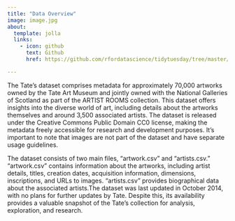 ```yaml
---
title: "Data Overview"
image: image.jpg
about:
  template: jolla
  links:
    - icon: github
      text: Github
      href: https://github.com/rfordatascience/tidytuesday/tree/master/data/2021/2021-01-12

---
```



The Tate's dataset comprises metadata for approximately 70,000 artworks owned by the Tate Art Museum and jointly owned with the National Galleries of Scotland as part of the ARTIST ROOMS collection. This dataset offers insights into the diverse world of art, including details about the artworks themselves and around 3,500 associated artists. The dataset is released under the Creative Commons Public Domain CC0 license, making the metadata freely accessible for research and development purposes. It's important to note that images are not part of the dataset and have separate usage guidelines.

The dataset consists of two main files, "artwork.csv" and "artists.csv." "artwork.csv" contains information about the artworks, including artist details, titles, creation dates, acquisition information, dimensions, inscriptions, and URLs to images. "artists.csv" provides biographical data about the associated artists.The dataset was last updated in October 2014, with no plans for further updates by Tate. Despite this, its availability provides a valuable snapshot of the Tate's collection for analysis, exploration, and research.